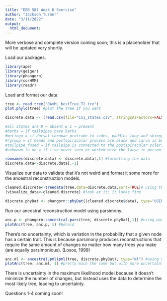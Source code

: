 ```yaml
---
title: "EEB 587 Week 6 Exercise"
author: "Jackson Turner"
date: "3/11/2022"
output:
  html_document:
---
```


More verbose and complete version coming soon; this is a placeholder that will be updated very shortly. 

Load our packages.

```r
library(ape)
library(geiger)
library(phangorn)
library(corHMM)
library(readr)
```
Load and format our data.
```r
tree <- read.tree("RAxML_bestTree.T2.tre")
plot.phylo(tree) #plot the tree if you want

discrete.data <- (read.csv(file="Co1_states.csv", stringsAsFactors=FALSE)) #read the csv file

#all states are 0 = absent & 1 = present
#barbs = if tailpipes have barbs 
#meringo = if dorsal coronae protrude to sides, paddles long and skinny
#rgroup = if heads and postspiracular process are black and larva is bulky
#tailpipe_fused = if tailpipe is connected to the postspiracular sclerite
#unknown_to_me = if i've never seen or worked with the larva in person

rownames(discrete.data) <- discrete.data[,1] #formatting the data
discrete.data<-discrete.data[,-1]
```
Visualize our data to validate that it's not weird and format it some more for the ancestral reconstruction models.
```r
cleaned.discrete<-treedata(tree,data=discrete.data,sort=TRUE)# using the treedata() function to quality check it
(visualize_data<-cleaned.discrete) #look at it; it looks fine

discrete.phyDat <- phangorn::phyDat((cleaned.discrete$data), type="USER",levels=c(0,1)) #formatting for functions later
```
Run our ancestral reconstruction model using parsimony.
```r
anc.p <- phangorn::ancestral.pars(tree, discrete.phyDat[,1]) #using parsimony for ancestral reconstruction
plotAnc(tree, anc.p, 1) #behold
```

There's no uncertainty, which is variation in the probability that a given node has a certain trait. This is because parsimony produces reconstructions that require the same amount of changes no matter how many trees you make (are equally parsimonious). (Losos, 1999)
```r
anc.ml <- ancestral.pml(pml(tree, discrete.phyDat), type="ml") #using maximum likelihood for ancestral reconstruction
plotAnc(tree, anc.ml, 1) #pretty much the same but with more uncertainty
```

There is uncertainty in the maximum likelihood model because it doesn't minimize the number of changes, but instead uses the data to determine the most likely tree, leading to uncertainty.

Questions 1-4 coming soon!